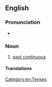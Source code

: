 ==English==

===Pronunciation===
* {{rhymes|en|ɛsɪv|s=4}}

===Noun===
{{en-noun|-}}

# {{lb|en|grammar}} [[past continuous]]

====Translations====
{{trans-see|past progressive|past continuous}}

[[Category:en:Tenses]]